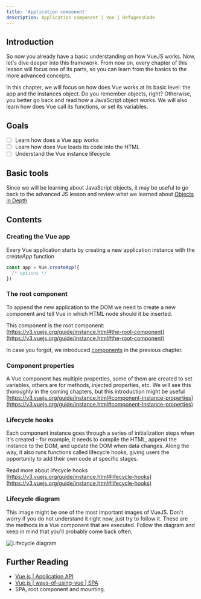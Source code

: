 ```yaml
---
title: 'Application component'
description: Application component | Vue | RefugeesCode
---
```


## Introduction

So now you already have a basic understanding on how VueJS works. Now, let's dive deeper into this framework. From now on, every chapter of this lesson will focus one of its parts, so you can learn from the basics to the more advanced concepts. 

In this chapter, we will focus on how does Vue works at its basic level: the app and the instances object. Do you remember objects, right? Otherwise, you better go back and read how a JavaScript object works. We will also learn how does Vue call its functions, or set its variables.

## Goals

- [ ]  Learn how does a Vue app works
- [ ]  Learn how does Vue loads its code into the HTML
- [ ]  Understand the Vue instance lifecycle

## Basic tools

Since we will be learning about JavaScript objects, it may be useful to go back to the advanced JS lesson and review what we learned about [Objects in Depth](/advanced-js/objects)

## Contents

### Creating the Vue app

Every Vue application starts by creating a new application instance with the *createApp* function

```jsx
const app = Vue.createApp({
  /* options */
})
```

### The root component

To append the new application to the DOM we need to create a new component and tell Vue in which HTML node should it be inserted.  

This component is the root component: [https://v3.vuejs.org/guide/instance.html#the-root-component](https://v3.vuejs.org/guide/instance.html#the-root-component)

In case you forgot, we introduced [components](https://www.notion.so/Introduction-a5525026696848e185cd065e6339ec55) in the previous chapter.

### Component properties

A Vue component has multiple properties, some of them are created to set variables, others are for methods, injected properties, etc. We will see this thoroughly in the coming chapters, but this introduction might be useful [https://v3.vuejs.org/guide/instance.html#component-instance-properties](https://v3.vuejs.org/guide/instance.html#component-instance-properties)

### Lifecycle hooks

Each component instance goes through a series of initialization steps when it's created - for example, it needs to compile the HTML, append the instance to the DOM, and update the DOM when data changes. Along the way, it also runs functions called lifecycle hooks, giving users the opportunity to add their own code at specific stages. 

Read more about lifecycle hooks [https://v3.vuejs.org/guide/instance.html#lifecycle-hooks](https://v3.vuejs.org/guide/instance.html#lifecycle-hooks)

### Lifecycle diagram

This image might be one of the most important images of VueJS. Don't worry if you do not understand it right now, just try to follow it. These are the methods in a Vue component that are executed. Follow the diagram and keep in mind that you'll probably come back often.

![Lifecycle diagram](../../../static/lifecycle.png)

## Further Reading

- [Vue.js | Application API](https://vuejs.org/api/application.html)
- [Vue.js | ways-of-using-vue | SPA](https://vuejs.org/guide/extras/ways-of-using-vue.html)
- SPA, root component and mounting.